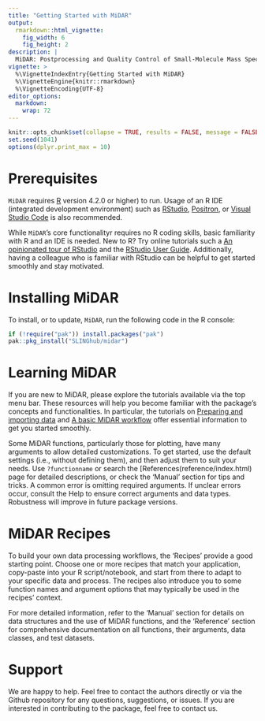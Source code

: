```yaml
---
title: "Getting Started with MiDAR"
output: 
  rmarkdown::html_vignette:
    fig_width: 6
    fig_height: 2
description: |
  MiDAR: Postprocessing and Quality Control of Small-Molecule Mass Spectrometry Data 
vignette: >
  %\VignetteIndexEntry{Getting Started with MiDAR}
  %\VignetteEngine{knitr::rmarkdown}
  %\VignetteEncoding{UTF-8}
editor_options: 
  markdown: 
    wrap: 72
---
```


```r
knitr::opts_chunk$set(collapse = TRUE, results = FALSE, message = FALSE, comment = "#>", out.width = "100%")
set.seed(1041)
options(dplyr.print_max = 10)
```
# Prerequisites
`MiDAR` requires [R](https://cran.r-project.org) version 4.2.0 or higher) to run. 
Usage of an R IDE (integrated development environment) such as [RStudio](https://posit.co/download/rstudio-desktop/), [Positron](https://positron.posit.co), 
or [Visual Studio Code](https://code.visualstudio.com) is also recommended.

While `MiDAR`'s core functionalityr requires no R coding skills,
basic familiarity with R and an IDE is needed. New to R? Try online tutorials such a
[An opinionated tour of RStudio](https://rladiessydney.org/courses/ryouwithme/01-basicbasics-1/) and 
the [RStudio User Guide](https://docs.posit.co/ide/user/ide/get-started/). Additionally,
having a colleague who is familiar with RStudio can be helpful
to get started smoothly and stay motivated.

# Installing MiDAR
To install, or to update, `MiDAR`, run the following code in the R console:
```r
if (!require("pak")) install.packages("pak")
pak::pkg_install("SLINGhub/midar")
```

# Learning MiDAR
If you are new to MiDAR, please explore the tutorials available via the
top menu bar. These resources will help you become familiar with the
package's concepts and functionalities. In particular, the tutorials on 
[Preparing and importing data](T01_prepdata.html) and [A basic MiDAR workflow](T02_settingup_workflow.html) offer essential information 
to get you started smoothly.

Some MiDAR functions, particularly those for plotting, have many arguments
to allow detailed customizations. To get started,  use the default
settings (i.e., without defining them), and then
adjust them to suit your needs. Use `?functionname` or search the [References(reference/index.html)
page for detailed descriptions, or check the 'Manual' section for tips and
tricks. A common error is omitting required arguments. If unclear errors occur,
consult the Help to ensure correct arguments and data types. Robustness
will improve in future package versions.

# MiDAR Recipes
To build your own data processing workflows, the 'Recipes' provide a good
starting point. Choose one or more recipes that match your application, copy-paste into your
R script/notebook, and start from there to adapt to your specific data and process. 
The recipes also introduce you to some function names and argument
options that may typically be used in the recipes' context. 

For more detailed information, refer to the 'Manual' section for
details on data structures and the use of MiDAR functions, and the
'Reference' section for comprehensive documentation on all functions,
their arguments, data classes, and test datasets.

# Support
We are happy to help. Feel free to contact the authors directly or via the Github repository for any questions, suggestions, or issues. If you are interested in contributing to the package, feel free to contact us.


